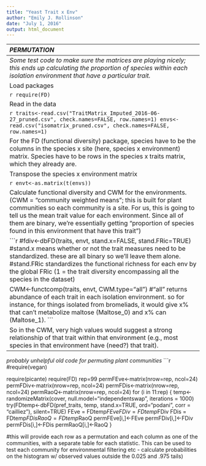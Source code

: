```yaml
---
title: "Yeast Trait x Env"
author: "Emily J. Rollinson"
date: "July 1, 2016"
output: html_document
---
```


------------------------------------------------------------------------------
*PERMUTATION*

Given a certain set of correlations between traits and environments, how many trait co-occurrences would we expect due to chance? 

If less than expected we could infer trade-offs (something is reducing the number of traits co-occuring below what we would expect to randomly occur)

If more than expected, assume some syndrome of traits that is good in that environment.

I THINK what we want is to maintain the species x iso_environment matrix as is, and permute the species x traits matrix.

use library (picante) and function randomizeMatrix for each permutation. WITHIN each permutation use 1000 iterations (this is 1000 random swaps of cells, producing one permuted matrix) and then run the permutation 999 times

randomizeMatrix(matrix, null.model="independentswap", iterations=1000)


1) The pseudoloop-

999 repetitions
  Permute the species x trait matrix (see code for randomizeMatrix above)
    Within each permutation...
    For environments 1 to x
      For trait pair 1 to y
        In environment x, how many species have both of trait pair y? (Both are '1'?)
        Save this as a list of matrices (or whatever it is called) - so we have 999 values for each environment by trait-pair
        
        
        
2) Calculate the same for the real data (in each environment 'x', how many species have both of trait-pair 'y'?)


3) For each environment 'x' by trait-pair 'y', ask if the observed # of species is smaller than the lowest 2.5% of permuted values, or larger than the largest 97.5% of permuted values, for that environment 'x' by trait-pair 'y'.


n.b. This doesn't yet correct for multiple comparisons


---------------------------------------------------------------------------------------------------
*Some test code to make sure the matrices are playing nicely; this ends up calculating the proportion of species within each isolation environment that have a particular trait.*

Load packages

```r
require(FD)
```


Read in the data

```r
traits<-read.csv("TraitMatrix_Imputed_2016-06-27_pruned.csv", check.names=FALSE, row.names=1)
envs<-read.csv("isomatrix_pruned.csv", check.names=FALSE, row.names=1)
```



For the FD (functional diversity) package, species have to be the columns in the species x site (here, species x environment) matrix. Species have to be rows in the species x traits matrix, which they already are.

Transpose the species x environment matrix

```r
envt<-as.matrix(t(envs))
```


Calculate functional diversity and CWM for the environments. (CWM = "community weighted means"; this is built for plant communities so each community is a site. For us, this is going to tell us the mean trait value for each environment. Since all of them are binary, we're essentially getting "proportion of species found in this environment that have this trait")

```r
#fdiv<-dbFD(traits, envt, stand.x=FALSE, stand.FRic=TRUE)
#stand.x means whether or not the trait measures need to be standardized. these are all binary so we'll leave them alone. 
#stand.FRic standardizes the functional richness for each env by the global FRic (1 = the trait diversity encompassing all the species in the dataset)

CWM<-functcomp(traits, envt, CWM.type="all")
#"all" returns abundance of each trait in each isolation environment. so for instance, for things isolated from bromeliads, it would give x% that can't metabolize maltose (Maltose_0) and x% can (Maltose_1).
```
 
So in the CWM, very high values would suggest a strong relationship of that trait within that environment (e.g., most species in that environment have (need?) that trait).

-----------------------------------------------------------------------------

*probably unhelpful old code for permuting plant communities*
```r
#require(vegan)

require(picante)
require(FD)
rep=99
permFEve<-matrix(nrow=rep, ncol=24)
permFDiv<-matrix(nrow=rep, ncol=24)
permFDis<-matrix(nrow=rep, ncol=24)
permRaoQ<-matrix(nrow=rep, ncol=24)
for (i in 11:rep) {
  temp<-randomizeMatrix(cover, null.model="independentswap", iterations = 1000)
  try(FDtemp<-dbFD(pref_traits, temp, stand.x=TRUE, ord="podani", corr = "cailliez"), silent=TRUE)
  FEve = FDtemp$FEve
  FDiv = FDtemp$FDiv
  FDis = FDtemp$FDis
  RaoQ = FDtemp$RaoQ
  permFEve[i,]<-FEve
  permFDiv[i,]<-FDiv
  permFDis[i,]<-FDis
  permRaoQ[i,]<-RaoQ
}

#this will provide each row as a permutation and each column as one of the communities, with a separate table for each statistic.  This can be used to test each community for environmental filtering etc -  calculate probabilities on the histogram w/ observed values outside the 0.025 and .975 tails)

